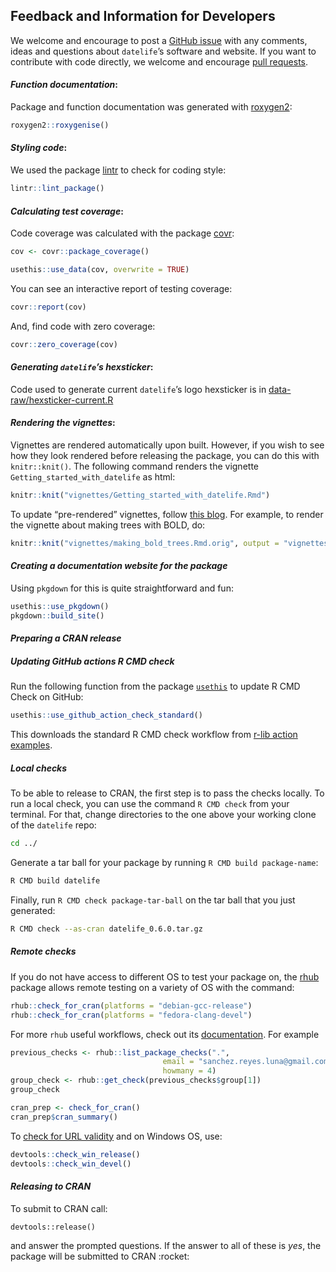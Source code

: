 ## Feedback and Information for Developers

We welcome and encourage to post a [GitHub issue](https://github.com/phylotastic/datelife/issues/new)
with any comments, ideas and questions about `datelife`'s software and website.
If you want to contribute with code directly, we welcome and encourage [pull requests](https://github.com/phylotastic/datelife/pulls).

#### _Function documentation_:

Package and function documentation was generated with [roxygen2](https://CRAN.R-project.org/package=roxygen2):

```r
roxygen2::roxygenise()
```

#### _Styling code_:

We used the package [lintr](https://CRAN.R-project.org/package=lintr) to check for coding style:

```r
lintr::lint_package()
```

#### _Calculating test coverage_:

Code coverage was calculated with the package [covr](https://CRAN.R-project.org/package=covr):

```r
cov <- covr::package_coverage()

usethis::use_data(cov, overwrite = TRUE)
```

You can see an interactive report of testing coverage:

```r
covr::report(cov)
```

And, find code with zero coverage:

```r
covr::zero_coverage(cov)
```

#### _Generating `datelife`'s hexsticker_:

Code used to generate current `datelife`'s logo hexsticker is in [data-raw/hexsticker-current.R](https://github.com/phylotastic/datelife/blob/master/data-raw/hexsticker-current.R)

#### _Rendering the vignettes_:

Vignettes are rendered automatically upon built. However, if you wish to see how they look rendered before releasing the package, you can do this with `knitr::knit()`. The following command renders the vignette `Getting_started_with_datelife` as html:


```r
knitr::knit("vignettes/Getting_started_with_datelife.Rmd")
```

To update "pre-rendered" vignettes, follow [this blog](https://ropensci.org/blog/2019/12/08/precompute-vignettes/#the-solution-locally-knitting-rmarkdown). For example, to render the vignette about making trees with BOLD, do:

```r
knitr::knit("vignettes/making_bold_trees.Rmd.orig", output = "vignettes/making_bold_trees.Rmd")
```

#### _Creating a documentation website for the package_

Using `pkgdown` for this is quite straightforward and fun:

```r
usethis::use_pkgdown()
pkgdown::build_site()
```


#### _Preparing a CRAN release_

##### _**Updating GitHub actions R CMD check**_

Run the following function from the package [`usethis`](https://usethis.r-lib.org/reference/github_actions.html) to update R CMD Check on GitHub:

```r
usethis::use_github_action_check_standard()
```

This downloads the standard R CMD check workflow from [r-lib action examples](https://github.com/r-lib/actions/blob/v2/examples/check-standard.yaml).

##### _**Local checks**_

To be able to release to CRAN, the first step is to pass the checks locally. To run a local check, you can use the command `R CMD check` from your terminal. For that, change directories to the one above your working clone of the `datelife` repo:

``` bash
cd ../
```

Generate a tar ball for your package by running `R CMD build package-name`:

``` bash
R CMD build datelife
```

Finally, run `R CMD check package-tar-ball` on the tar ball that you just generated:

``` bash
R CMD check --as-cran datelife_0.6.0.tar.gz
```

##### _**Remote checks**_

If you do not have access to different OS to test your package on, the [rhub](https://CRAN.R-project.org/package=rhub) package allows remote testing on a variety of OS with the command:

```r
rhub::check_for_cran(platforms = "debian-gcc-release")
rhub::check_for_cran(platforms = "fedora-clang-devel")
```

For more `rhub` useful workflows, check out its [documentation](https://r-hub.github.io/rhub/articles/rhub.html). For example

```r
previous_checks <- rhub::list_package_checks(".",
                                  email = "sanchez.reyes.luna@gmail.com",
                                  howmany = 4)
group_check <- rhub::get_check(previous_checks$group[1])
group_check

cran_prep <- check_for_cran()
cran_prep$cran_summary()
```

To [check for URL validity](https://blog.r-hub.io/2020/12/01/url-checks/) and on Windows OS, use:

```r
devtools::check_win_release()
devtools::check_win_devel()
```

#### _Releasing to CRAN_

To submit to CRAN call:

```
devtools::release()
```

and answer the prompted questions. If the answer to all of these is _yes_, the package will be submitted to CRAN :rocket:
